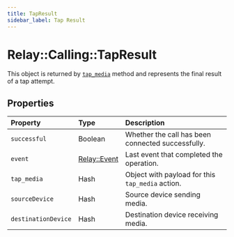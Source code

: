 ```yaml
---
title: TapResult
sidebar_label: Tap Result
---
```


[relay-event]: ../../event.mdx
[tap_media]: ../actions/tap.mdx

# Relay::Calling::TapResult

This object is returned by [`tap_media`][tap_media] method and represents the final result of a tap attempt.

## Properties

| Property | Type | Description |
| :------- | :--- | :---------- |
| `successful` | Boolean | Whether the call has been connected successfully. |
| `event` | [Relay::Event][relay-event] | Last event that completed the operation. |
| `tap_media` | Hash | Object with payload for this `tap_media` action. |
| `sourceDevice` | Hash | Source device sending media. |
| `destinationDevice` | Hash | Destination device receiving media. |